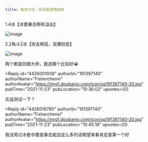 ```yaml
---
title: 版本讨论｜凯亚圣遗物选择
---
```



<Forum groupName="原神" groupUrl="https://www.douban.com/group/genshin/" archivedAt="2025-05-16T16:57:00.582Z">
  <Post
    id="253639535"
    title="版本讨论｜凯亚圣遗物选择"
    url="https://www.douban.com/group/topic/253639535/?_spm_id=MTk2MzU4MDgy"
    pubTime="2021-11-23"
    highlightUserId="191397140"
  >
1.4冰【冰套暴击稍有溢出】

![image](https://img3.doubanio.com/view/group_topic/l/public/p511191403.webp)

2.2角斗2冰【攻击稍高，双爆较低】

![image](https://img2.doubanio.com/view/group_topic/l/public/p511191401.webp)

两个都是防御大师，我选哪个比较好😭

<Reply
  id="4426001008"
  authorId="191397140"
  authorName="Fisherchenxi"
  authorAvatar="https://img1.doubanio.com/icon/up191397140-20.jpg"
  pubTime="2021-11-23"
  pubLocation="10:36:02"
  upvotes={0}
>
实战测试一下？
</Reply>

<Reply
  id="4426016780"
  authorId="191397140"
  authorName="Fisherchenxi"
  authorAvatar="https://img1.doubanio.com/icon/up191397140-20.jpg"
  pubTime="2021-11-23"
  pubLocation="10:45:18"
  upvotes={0}
>
我没用过冰套😰要是暴击能加这么多的话期望来看肯定是第一个好
</Reply>
  </Post>
</Forum>
